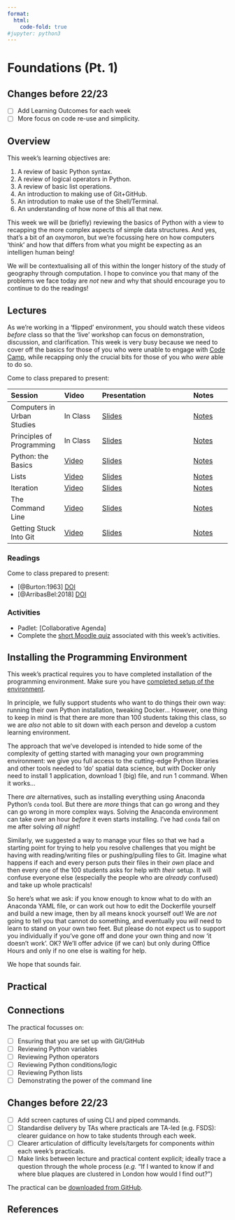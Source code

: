 ```yaml
---
format:
  html:
    code-fold: true
#jupyter: python3
---
```

# Foundations (Pt. 1)

:::{.callout-warning}
## Changes before 22/23

- [ ] Add Learning Outcomes for each week
- [ ] More focus on code re-use and simplicity.
:::

## Overview

::: {.callout-important}
This week's learning objectives are:

1. A review of basic Python syntax.
2. A review of logical operators in Python.
3. A review of basic list operations.
4. An introduction to making use of Git+GitHub.
5. An introdution to make use of the Shell/Terminal.
6. An understanding of how none of this all that new.
::: 

This week we will be (briefly) reviewing the basics of Python with a view to recapping the more complex aspects of simple data structures. And yes, that's a bit of an oxymoron, but we're focussing here on how computers 'think' and how that differs from what you might be expecting as an intelligen human being! 

We will be contextualising all of this within the longer history of the study of geography through computation. I hope to convince you that many of the problems we face today are _not_ new and why that should encourage you to continue to do the readings!

## Lectures

As we're working in a 'flipped' environment, you should watch these videos *before* class  so that the 'live' workshop can focus on demonstration, discussion, and clarification. This week is very busy because we need to cover off the basics for those of you who were unable to engage with [Code Camp](https://kingsgeocomputation.org/teaching/code-camp/code-camp-python/), while recapping only the crucial bits for those of you who *were* able to do so.

Come to class prepared to present:

| Session | Video | Presentation | Notes |
| :------ | :---- | :----------- | :---- |
| Computers in Urban Studies | In Class | [Slides](../lectures/2.1-Computers_in_Planning_and_Geography.qmd) | [Notes]() |
| Principles of Programming | In Class | [Slides](../lectures/2.2-Principles_of_Programming.qmd) | [Notes]() |
| Python: the Basics | [Video](https://web.microsoftstream.com/video/dc5951ed-33fb-43a7-8e30-19ec2b41cb1f) | [Slides](../lectures/2.3-Python_the_Basics.qmd) | [Notes]() |
| Lists | [Video](https://web.microsoftstream.com/video/21ef45cf-c432-4882-be54-e9bdbdaf7a3b)  | [Slides](../lectures/2.4-Lists.qmd) | [Notes]() |
| Iteration| [Video](https://web.microsoftstream.com/video/ecbf2b2b-6d11-4df0-a28b-caed2badbea1) | [Slides](../lectures/2.5-Iteration.qmd) | [Notes]() |
| The Command Line | [Video](https://web.microsoftstream.com/video/5cd2a59c-ab53-4e75-a607-dd5de5e61681) | [Slides](../lectures/2.6-The_Command_Line.qmd) | [Notes]() |
| Getting Stuck Into Git | [Video](https://web.microsoftstream.com/video/aa0f7893-4fb5-4af1-ad44-af8e352f4d52) | [Slides](../lectures/2.7-Git.qmd) | [Notes]() |

### Readings

Come to class prepared to present:

- [@Burton:1963] [DOI](https://doi.org/10.1111/j.1541-0064.1963.tb00796.x)
- [@ArribasBel:2018] [DOI](https://doi.org/10.1111/gec3.12403)

### Activities

- Padlet: [Collaborative Agenda]
- Complete the [short Moodle quiz](https://moodle.ucl.ac.uk/mod/quiz/view.php?id=2388403) associated with this week's activities.

## Installing the Programming Environment

:::{.callout-warning}
This week's practical requires you to have completed installation of the programming environment. Make sure you have [completed setup of the environment](../setup/index.qmd).
:::

In principle, we fully support students who want to do things their own way: running their own Python installation, tweaking Docker... However, one thing to keep in mind is that there are more than 100 students taking this class, so we are *also* not able to sit down with each person and develop a custom learning environment.

The approach that we've developed is intended to hide some of the complexity of getting started with managing your own programming environment: we give you full access to the cutting-edge Python libraries and other tools needed to 'do' spatial data science, but with Docker only need to install 1 application, download 1 (big) file, and run 1 command. When it works... 

There *are* alternatives, such as installing everything using Anaconda Python's `conda` tool. But there are *more* things that can go wrong and they can go wrong in more complex ways. Solving the Anaconda environment can take over an hour _before_ it even starts installing. I've had `conda` fail on me after solving *all night*!

Similarly, we suggested a way to manage your files so that we had a starting point for trying to help you resolve challenges that you might be having with reading/writing files or pushing/pulling files to Git. Imagine what happens if each and every person puts their files in their _own_ place and then every one of the 100 students asks for help with _their_ setup. It will confuse everyone else (especially the people who are _already_ confused) and take up whole practicals!

So here's what we ask: if you know enough to know what to do with an Anaconda YAML file, or can work out how to edit the Dockerfile yourself and build a new image, then by all means knock yourself out! We are _not_ going to tell you that cannot do something, and eventually you _will_ need to learn to stand on your own two feet. But please do not expect us to support you individually if you've gone off and done your own thing and now 'it doesn't work'. OK? We'll offer advice (if we can) but only during Office Hours and only if no one else is waiting for help.

We hope that sounds fair.

## Practical

::: {.callout-tip}
## Connections

The practical focusses on:

- [ ] Ensuring that you are set up with Git/GitHub
- [ ] Reviewing Python variables
- [ ] Reviewing Python operators
- [ ] Reviewing Python conditions/logic
- [ ] Reviewing Python lists
- [ ] Demonstrating the power of the command line

::: 

:::{.callout-warning}
## Changes before 22/23
- [ ] Add screen captures of using CLI and piped commands.
- [ ] Standardise delivery by TAs where practicals are TA-led (e.g. FSDS): clearer guidance on how to take students through each week.
- [ ] Clearer articulation of difficulty levels/targets for components *within* each week's practicals.
- [ ] Make links between lecture and practical content explicit; ideally trace a question through the whole process (*e.g.* "If I wanted to know if and where blue plaques are clustered in London how would I find out?")
:::

The practical can be [downloaded from GitHub](https://github.com/jreades/fsds/raw/master/practicals/Practical-02-Foundations_1.ipynb).

## References
